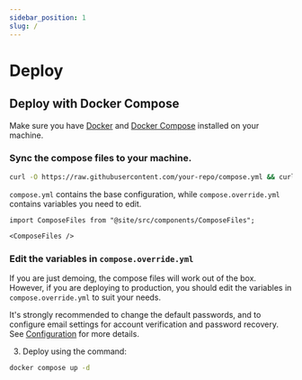```yaml
---
sidebar_position: 1
slug: /
---
```


# Deploy

## Deploy with Docker Compose

Make sure you have [Docker](https://docs.docker.com/get-docker/) and [Docker Compose](https://docs.docker.com/compose/install/) installed on your machine.

### Sync the compose files to your machine.

```bash
curl -O https://raw.githubusercontent.com/your-repo/compose.yml && curl -O https://raw.githubusercontent.com/your-repo/compose.override.yml
```

`compose.yml` contains the base configuration, while `compose.override.yml` contains variables you need to edit.

```mdx-code-block
import ComposeFiles from "@site/src/components/ComposeFiles";

<ComposeFiles />
```

### Edit the variables in `compose.override.yml`

If you are just demoing, the compose files will work out of the box. However, if you are deploying to production, you should edit the variables in `compose.override.yml` to suit your needs.

It's strongly recommended to change the default passwords, and to configure email settings for account verification and password recovery. See [Configuration](configuration.md) for more details.

3. Deploy using the command:

```bash
docker compose up -d
```
